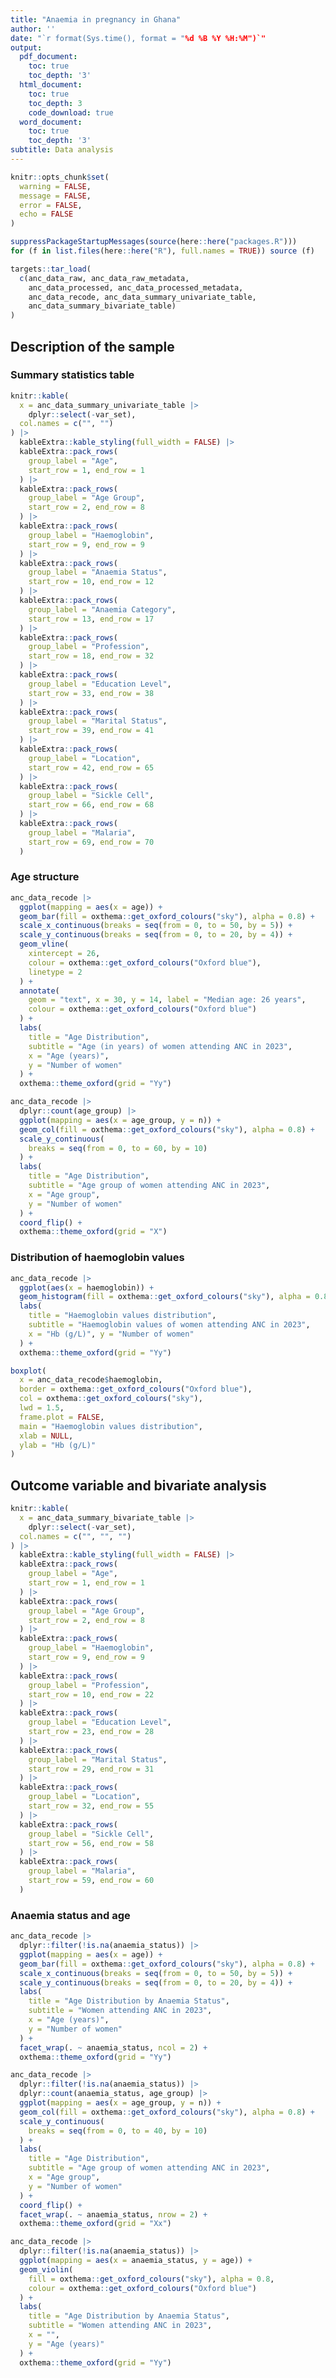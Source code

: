```yaml
---
title: "Anaemia in pregnancy in Ghana"
author: ''
date: "`r format(Sys.time(), format = "%d %B %Y %H:%M")`"
output:
  pdf_document:
    toc: true
    toc_depth: '3'
  html_document:
    toc: true
    toc_depth: 3
    code_download: true
  word_document:
    toc: true
    toc_depth: '3'
subtitle: Data analysis
---
```


```r
knitr::opts_chunk$set(
  warning = FALSE,
  message = FALSE,
  error = FALSE,
  echo = FALSE
)

suppressPackageStartupMessages(source(here::here("packages.R")))
for (f in list.files(here::here("R"), full.names = TRUE)) source (f)

targets::tar_load(
  c(anc_data_raw, anc_data_raw_metadata, 
    anc_data_processed, anc_data_processed_metadata,
    anc_data_recode, anc_data_summary_univariate_table,
    anc_data_summary_bivariate_table)
)
```


## Description of the sample

### Summary statistics table

```r
knitr::kable(
  x = anc_data_summary_univariate_table |>
    dplyr::select(-var_set),
  col.names = c("", "")
) |>
  kableExtra::kable_styling(full_width = FALSE) |>
  kableExtra::pack_rows(
    group_label = "Age",
    start_row = 1, end_row = 1
  ) |>
  kableExtra::pack_rows(
    group_label = "Age Group",
    start_row = 2, end_row = 8
  ) |>
  kableExtra::pack_rows(
    group_label = "Haemoglobin",
    start_row = 9, end_row = 9
  ) |>
  kableExtra::pack_rows(
    group_label = "Anaemia Status",
    start_row = 10, end_row = 12
  ) |>
  kableExtra::pack_rows(
    group_label = "Anaemia Category",
    start_row = 13, end_row = 17
  ) |>
  kableExtra::pack_rows(
    group_label = "Profession",
    start_row = 18, end_row = 32
  ) |>
  kableExtra::pack_rows(
    group_label = "Education Level",
    start_row = 33, end_row = 38
  ) |>
  kableExtra::pack_rows(
    group_label = "Marital Status",
    start_row = 39, end_row = 41
  ) |>
  kableExtra::pack_rows(
    group_label = "Location",
    start_row = 42, end_row = 65
  ) |>
  kableExtra::pack_rows(
    group_label = "Sickle Cell",
    start_row = 66, end_row = 68
  ) |>
  kableExtra::pack_rows(
    group_label = "Malaria",
    start_row = 69, end_row = 70
  )
```

### Age structure

```r
anc_data_recode |>
  ggplot(mapping = aes(x = age)) +
  geom_bar(fill = oxthema::get_oxford_colours("sky"), alpha = 0.8) +
  scale_x_continuous(breaks = seq(from = 0, to = 50, by = 5)) +
  scale_y_continuous(breaks = seq(from = 0, to = 20, by = 4)) +
  geom_vline(
    xintercept = 26, 
    colour = oxthema::get_oxford_colours("Oxford blue"),
    linetype = 2
  ) +
  annotate(
    geom = "text", x = 30, y = 14, label = "Median age: 26 years", 
    colour = oxthema::get_oxford_colours("Oxford blue")
  ) +
  labs(
    title = "Age Distribution",
    subtitle = "Age (in years) of women attending ANC in 2023",
    x = "Age (years)",
    y = "Number of women"
  ) +
  oxthema::theme_oxford(grid = "Yy")
```


```r
anc_data_recode |>
  dplyr::count(age_group) |>
  ggplot(mapping = aes(x = age_group, y = n)) +
  geom_col(fill = oxthema::get_oxford_colours("sky"), alpha = 0.8) +
  scale_y_continuous(
    breaks = seq(from = 0, to = 60, by = 10)
  ) +
  labs(
    title = "Age Distribution",
    subtitle = "Age group of women attending ANC in 2023",
    x = "Age group",
    y = "Number of women"
  ) +
  coord_flip() +
  oxthema::theme_oxford(grid = "X")
```

### Distribution of haemoglobin values

```r
anc_data_recode |>
  ggplot(aes(x = haemoglobin)) +
  geom_histogram(fill = oxthema::get_oxford_colours("sky"), alpha = 0.8) +
  labs(
    title = "Haemoglobin values distribution",
    subtitle = "Haemoglobin values of women attending ANC in 2023",
    x = "Hb (g/L)", y = "Number of women"
  ) +
  oxthema::theme_oxford(grid = "Yy")
```

```r
boxplot(
  x = anc_data_recode$haemoglobin,
  border = oxthema::get_oxford_colours("Oxford blue"),
  col = oxthema::get_oxford_colours("sky"),
  lwd = 1.5,
  frame.plot = FALSE,
  main = "Haemoglobin values distribution",
  xlab = NULL, 
  ylab = "Hb (g/L)"
)
```

## Outcome variable and bivariate analysis

```r
knitr::kable(
  x = anc_data_summary_bivariate_table |>
    dplyr::select(-var_set),
  col.names = c("", "", "")
) |>
  kableExtra::kable_styling(full_width = FALSE) |>
  kableExtra::pack_rows(
    group_label = "Age",
    start_row = 1, end_row = 1
  ) |>
  kableExtra::pack_rows(
    group_label = "Age Group",
    start_row = 2, end_row = 8
  ) |>
  kableExtra::pack_rows(
    group_label = "Haemoglobin",
    start_row = 9, end_row = 9
  ) |>
  kableExtra::pack_rows(
    group_label = "Profession",
    start_row = 10, end_row = 22
  ) |>
  kableExtra::pack_rows(
    group_label = "Education Level",
    start_row = 23, end_row = 28
  ) |>
  kableExtra::pack_rows(
    group_label = "Marital Status",
    start_row = 29, end_row = 31
  ) |>
  kableExtra::pack_rows(
    group_label = "Location",
    start_row = 32, end_row = 55
  ) |>
  kableExtra::pack_rows(
    group_label = "Sickle Cell",
    start_row = 56, end_row = 58
  ) |>
  kableExtra::pack_rows(
    group_label = "Malaria",
    start_row = 59, end_row = 60
  )
```

### Anaemia status and age

```r
anc_data_recode |>
  dplyr::filter(!is.na(anaemia_status)) |>
  ggplot(mapping = aes(x = age)) +
  geom_bar(fill = oxthema::get_oxford_colours("sky"), alpha = 0.8) +
  scale_x_continuous(breaks = seq(from = 0, to = 50, by = 5)) +
  scale_y_continuous(breaks = seq(from = 0, to = 20, by = 4)) +
  labs(
    title = "Age Distribution by Anaemia Status",
    subtitle = "Women attending ANC in 2023",
    x = "Age (years)",
    y = "Number of women"
  ) +
  facet_wrap(. ~ anaemia_status, ncol = 2) +
  oxthema::theme_oxford(grid = "Yy")
```

```r
anc_data_recode |>
  dplyr::filter(!is.na(anaemia_status)) |>
  dplyr::count(anaemia_status, age_group) |>
  ggplot(mapping = aes(x = age_group, y = n)) +
  geom_col(fill = oxthema::get_oxford_colours("sky"), alpha = 0.8) +
  scale_y_continuous(
    breaks = seq(from = 0, to = 40, by = 10)
  ) +
  labs(
    title = "Age Distribution",
    subtitle = "Age group of women attending ANC in 2023",
    x = "Age group",
    y = "Number of women"
  ) +
  coord_flip() +
  facet_wrap(. ~ anaemia_status, nrow = 2) +
  oxthema::theme_oxford(grid = "Xx")
```

```r
anc_data_recode |>
  dplyr::filter(!is.na(anaemia_status)) |>
  ggplot(mapping = aes(x = anaemia_status, y = age)) +
  geom_violin(
    fill = oxthema::get_oxford_colours("sky"), alpha = 0.8,
    colour = oxthema::get_oxford_colours("Oxford blue")
  ) + 
  labs(
    title = "Age Distribution by Anaemia Status",
    subtitle = "Women attending ANC in 2023",
    x = "",
    y = "Age (years)"
  ) + 
  oxthema::theme_oxford(grid = "Yy")
```


